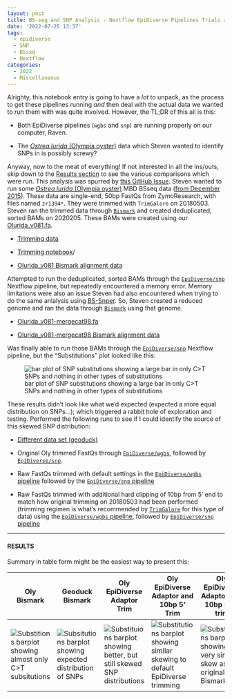 ```yaml
---
layout: post
title: BS-seq and SNP Analysis - Nextflow EpiDiverse Pipelines Trials and Tribulations
date: '2022-07-25 13:37'
tags: 
  - epidiverse
  - SNP
  - BSseq
  - Nextflow
categories: 
  - 2022
  - Miscellaneous
---
```

Alrighty, this notebook entry is going to have a _lot_ to unpack, as the process to get these pipelines running _and_ then deal with the actual data we wanted to run them with was quite involved. However, the TL;DR of this all is this:

- Both EpiDiverse pipelines (`wgbs` and `snp`) are running properly on our computer, Raven.

- The [_Ostrea lurida_ (Olympia oyster)](http://en.wikipedia.org/wiki/Pacific_oyster) data which Steven wanted to identify SNPs in is possibly screwy?

Anyway, now to the meat of everything! If not interested in all the ins/outs, skip down to the [Results section](####Results) to see the various comparisons which were run. This analysis was spurred by [this GitHub Issue](https://github.com/RobertsLab/resources/issues/1489). Steven wanted to run some [_Ostrea lurida_ (Olympia oyster)](http://en.wikipedia.org/wiki/Pacific_oyster) MBD BSseq data ([from December 2015](https://github.com/RobertsLab/project-olympia.oyster-genomic/wiki/MBD-BSseq-December-2015)). These data are single-end, 50bp FastQs from ZymoResearch, with files named `zr1394*`. They were trimmed with `TrimGalore` on 20180503. Steven ran the trimmed data through [`Bismark`](https://github.com/FelixKrueger/Bismark) and created deduplicated, sorted BAMs on 2020205. These BAMs were created using our [Olurida_v081.fa](http://owl.fish.washington.edu/halfshell/genomic-databank/Olurida_v081.fa).

- [Trimming data](https://owl.fish.washington.edu/Athaliana/20180503_oly_methylseq_trimgalore/)

- [Trimming notebook](https://robertslab.github.io/sams-notebook/posts/2018-05-08-bs-seq-mapping-olympia-oyster-bisulfite-sequencing-trimgalore-fastqc-bismark/)/

- [Olurida_v081 Bismark alignment data](https://gannet.fish.washington.edu/seashell/bu-mox/scrubbed/020320-oly/)


Attempted to run the deduplicated, sorted BAMs through the [`EpiDiverse/snp`](https://github.com/EpiDiverse/snp) Nextflow pipeline, but repeatedly encountered a memory error. Memory limitations were also an issue Steven had also encountered when trying to do the same anlalysis using [BS-Snper](https://github.com/hellbelly/BS-Snper). So, Steven created a reduced genome and ran the data through [`Bismark`](https://github.com/FelixKrueger/Bismark) using that genome.

- [Olurida_v081-mergecat98.fa](https://gannet.fish.washington.edu/seashell/bu-github/paper-oly-mbdbs-gen/data/bgdata/Olurida_v081-mergecat98.fa)

- [Olurida_v081-mergecat98 Bismark alignment data](https://gannet.fish.washington.edu/seashell/bu-mox/scrubbed/070322-olymerge-snp/)

Was finally able to run those BAMs through the [`EpiDiverse/snp`](https://github.com/EpiDiverse/snp) Nextflow pipeline, but the "Substitutions" plot looked like this:

![bar plot of SNP substitutions showing a large bar in only C>T SNPs and nothing in other types of substitutions](https://gannet.fish.washington.edu/Atumefaciens/20220707-olur-epidiverse/snps/stats/zr1394_10_s456_trimmed_bismark_bt2.deduplicated/substitutions.0.png)

These results didn't look like what we'd expected (expected a more equal distribution on SNPs...); which triggered a rabbit hole of exploration and testing. Performed the following runs to see if I could identify the source of this skewed SNP distribution:

- [Different data set (geoduck)](https://gannet.fish.washington.edu/Atumefaciens/20220715-pgen-epdiverse-snp-bismark/)

- Original Oly trimmed FastQs through [`EpiDiverse/wgbs`](https://gannet.fish.washington.edu/Atumefaciens/20220715-olur-zr1394_all_trimmed-nextflow_epidiverse-wgbs/), followed by [`EpiDiverse/snp`](https://gannet.fish.washington.edu/Atumefaciens/20220716-olur-zr1394-all-epidiverse-snp/).

- Raw FastQs trimmed with default settings in the [`EpiDiverse/wgbs` pipeline](https://gannet.fish.washington.edu/Atumefaciens/20220720-olur-zr1394_all_untrimmed-nextflow_epidiverse-wgbs-conda/) followed by the [`EpiDiverse/snp` pipeline](https://gannet.fish.washington.edu/Atumefaciens/20220717-olur-zr1394_all_untrimmed-nextflow_epidiverse-snp/)

- Raw FastQs trimmed with additional hard clipping of 10bp from 5' end to match how original trimming on 20180503 had been performed (trimming regimen is what's recommended by [`TrimGalore`](https://github.com/FelixKrueger/TrimGalore) for this type of data) using the [`EpiDiverse/wgbs` pipeline](https://gannet.fish.washington.edu/Atumefaciens/20220721-olur-zr1394_all_untrimmed-nextflow_epidiverse-wgbs-conda-trim_10bp_5prime/), followed by [`EpiDiverse/snp` pipeline](https://gannet.fish.washington.edu/Atumefaciens/20220721-olur-zr1394_all_untrimmed-nextflow_epidiverse-snp-conda-trim_10bp_5prime/)


---

#### RESULTS


Summary in table form might be the easiest way to present this:

| Oly Bismark                                                                                                                                                                                                                       | Geoduck Bismark                                                                                                                                                                                                                                    | Oly EpiDiverse Adaptor Trim                                                                                                                                                                                                               | Oly EpiDiverse Adaptor and 10bp 5’ Trim                                                                                                                                                                                                                         | Oly EpiDiverse Adaptor and 10bp 5’/3’ trim                                                                                                                                                                                                                                 |
|-----------------------------------------------------------------------------------------------------------------------------------------------------------------------------------------------------------------------------------|----------------------------------------------------------------------------------------------------------------------------------------------------------------------------------------------------------------------------------------------------|-------------------------------------------------------------------------------------------------------------------------------------------------------------------------------------------------------------------------------------------|-----------------------------------------------------------------------------------------------------------------------------------------------------------------------------------------------------------------------------------------------------------------|----------------------------------------------------------------------------------------------------------------------------------------------------------------------------------------------------------------------------------------------------------------------------|
| ![Substitions barplot showing almost only C>T subsitutions](https://gannet.fish.washington.edu/Atumefaciens/20220713-olu-epidiverse-snp-all/snps/stats/zr1394_1_s456_trimmed_bismark_bt2.deduplicated.sorted/substitutions.0.png) | ![Subsitutions barplot showing expected distribution of SNPs](https://gannet.fish.washington.edu/Atumefaciens/20220715-pgen-epdiverse-snp-bismark/snps/stats/EPI-205_S26_L004_R1_001_val_1_bismark_bt2_pe.deduplicated.sorted/substitutions.0.png) | ![Substituions barplot showing better, but still skewed SNP distributions](https://gannet.fish.washington.edu/Atumefaciens/20220720-olur-zr1394_all_untrimmed-nextflow_epidiverse-snp-conda/snps/stats/zr1394_1_s456/substitutions.0.png) | ![Substitutions barplot showing similar skewing to default EpiDiverse trimming](https://gannet.fish.washington.edu/Atumefaciens/20220721-olur-zr1394_all_untrimmed-nextflow_epidiverse-snp-conda-trim_10bp_5prime/snps/stats/zr1394_1_s456/substitutions.0.png) | ![Substitutions barplot showing very similar skew as the original Oly Bismark plot](https://gannet.fish.washington.edu/Atumefaciens/20220726-olur-zr1394_all_untrimmed-nextflow_epidiverse-snp-conda-trim_10bp_5-and-3-prime/snps/stats/zr1394_1_s456/substitutions.0.png) |
